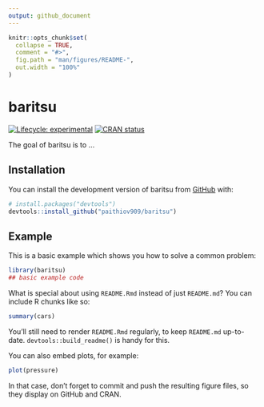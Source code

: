 ```yaml
---
output: github_document
---
```


<!-- README.md is generated from README.Rmd. Please edit that file -->

```r
knitr::opts_chunk$set(
  collapse = TRUE,
  comment = "#>",
  fig.path = "man/figures/README-",
  out.width = "100%"
)
```

# baritsu

<!-- badges: start -->
[![Lifecycle: experimental](https://img.shields.io/badge/lifecycle-experimental-orange.svg)](https://lifecycle.r-lib.org/articles/stages.html#experimental)
[![CRAN status](https://www.r-pkg.org/badges/version/baritsu)](https://CRAN.R-project.org/package=baritsu)
<!-- badges: end -->

The goal of baritsu is to ...

## Installation

You can install the development version of baritsu from [GitHub](https://github.com/) with:

``` r
# install.packages("devtools")
devtools::install_github("paithiov909/baritsu")
```

## Example

This is a basic example which shows you how to solve a common problem:

```r
library(baritsu)
## basic example code
```

What is special about using `README.Rmd` instead of just `README.md`? You can include R chunks like so:

```r
summary(cars)
```

You'll still need to render `README.Rmd` regularly, to keep `README.md` up-to-date. `devtools::build_readme()` is handy for this.

You can also embed plots, for example:

```r
plot(pressure)
```

In that case, don't forget to commit and push the resulting figure files, so they display on GitHub and CRAN.
